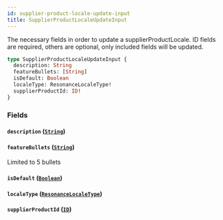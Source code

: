 ```yaml
---
id: supplier-product-locale-update-input
title: SupplierProductLocaleUpdateInput
---
```


The necessary fields in order to update a supplierProductLocale.
ID fields are required, others are optional, only included fields will be updated.

```graphql
type SupplierProductLocaleUpdateInput {
  description: String
  featureBullets: [String]
  isDefault: Boolean
  localeType: ResonanceLocaleType!
  supplierProductId: ID!
}
```

### Fields

#### `description` ([`String`](/developers/supplier-apis/supply-api/graphql/reference/scalars/string))

#### `featureBullets` ([`String`](/developers/supplier-apis/supply-api/graphql/reference/scalars/string))

Limited to 5 bullets

#### `isDefault` ([`Boolean`](/developers/supplier-apis/supply-api/graphql/reference/scalars/boolean))

#### `localeType` ([`ResonanceLocaleType`](/developers/supplier-apis/supply-api/graphql/reference/enums/resonance-locale-type))

#### `supplierProductId` ([`ID`](/developers/supplier-apis/supply-api/graphql/reference/scalars/id))
